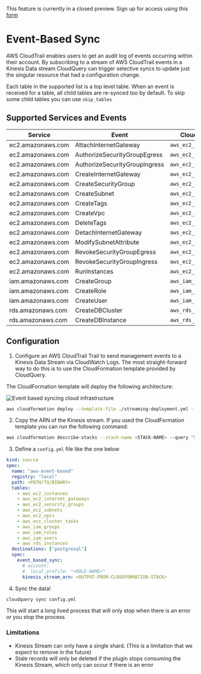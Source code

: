 
<Callout type="info">

This feature is currently in a closed preview. Sign up for access using this [form](https://cloudquery.typeform.com/to/Dvdn6P2u)

</Callout>

# Event-Based Sync

AWS CloudTrail enables users to get an audit log of events occurring within their account. By subscribing to a stream of AWS CloudTrail events in a Kinesis Data stream CloudQuery can trigger selective syncs to update just the singular resource that had a configuration change. 

Each table in the supported list is a top level table. When an event is received for a table, all child tables are re-synced too by default. To skip some child tables you can use `skip_tables`

## Supported Services and Events
Service | Event | CloudQuery Tables
-|-|-|
ec2.amazonaws.com | AttachInternetGateway | `aws_ec2_internet_gateways`
ec2.amazonaws.com | AuthorizeSecurityGroupEgress | `aws_ec2_security_groups`
ec2.amazonaws.com | AuthorizeSecurityGroupIngress | `aws_ec2_security_groups`
ec2.amazonaws.com | CreateInternetGateway | `aws_ec2_internet_gateways`
ec2.amazonaws.com | CreateSecurityGroup | `aws_ec2_security_groups`
ec2.amazonaws.com | CreateSubnet | `aws_ec2_subnets`
ec2.amazonaws.com | CreateTags | `aws_ec2_instances`
ec2.amazonaws.com | CreateVpc | `aws_ec2_vpcs`
ec2.amazonaws.com | DeleteTags | `aws_ec2_subnets`
ec2.amazonaws.com | DetachInternetGateway | `aws_ec2_internet_gateways`
ec2.amazonaws.com | ModifySubnetAttribute | `aws_ec2_subnets`
ec2.amazonaws.com | RevokeSecurityGroupEgress | `aws_ec2_security_groups`
ec2.amazonaws.com | RevokeSecurityGroupIngress | `aws_ec2_security_groups`
ec2.amazonaws.com | RunInstances | `aws_ec2_instances`
iam.amazonaws.com | CreateGroup | `aws_iam_groups`
iam.amazonaws.com | CreateRole | `aws_iam_roles`
iam.amazonaws.com | CreateUser | `aws_iam_users`
rds.amazonaws.com | CreateDBCluster | `aws_rds_clusters`
rds.amazonaws.com | CreateDBInstance | `aws_rds_instances`


## Configuration

1. Configure an AWS CloudTrail Trail to send management events to a Kinesis Data Stream via CloudWatch Logs. The most straight-forward way to do this is to use the CloudFormation template provided by CloudQuery.

The CloudFormation template will deploy the following architecture:

![Event based syncing cloud infrastructure](/images/docs/aws/event-based-sync-architecture.png)


```bash
aws cloudformation deploy --template-file ./streaming-deployment.yml --stack-name <STACK-NAME> --capabilities CAPABILITY_IAM --disable-rollback --region <DESIRED-REGION>
```



2. Copy the ARN of the Kinesis stream. If you used the CloudFormation template you can run the following command:
```bash
aws cloudformation describe-stacks --stack-name <STACK-NAME> --query "Stacks[].Outputs" --region <DESIRED-REGION>
```

3. Define a `config.yml` file like the one below

``` yaml
kind: source
spec:
  name: "aws-event-based"
  registry: "local"
  path: <PATH/TO/BINARY>
  tables:
    - aws_ec2_instances
    - aws_ec2_internet_gateways
    - aws_ec2_security_groups
    - aws_ec2_subnets
    - aws_ec2_vpcs
    - aws_ecs_cluster_tasks
    - aws_iam_groups
    - aws_iam_roles
    - aws_iam_users
    - aws_rds_instances
  destinations: ["postgresql"]
  spec:
    event_based_sync:
      # account:
      #  local_profile: "<ROLE-NAME>"
      kinesis_stream_arn: <OUTPUT-FROM-CLOUDFORMATION-STACK>
```

4. Sync the data! 
```bash
cloudquery sync config.yml
```

This will start a long lived process that will only stop when there is an error or you stop the process


### Limitations
- Kinesis Stream can only have a single shard. (This is a limitation that we expect to remove in the future)
- Stale records will only be deleted if the plugin stops consuming the Kinesis Stream, which only can occur if there is an error